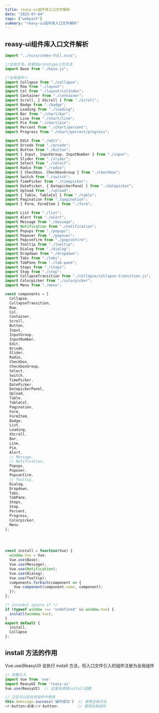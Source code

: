 ```yaml
---
title: reasy-ui组件库入口文件解析
date: "2025-07-04"
tags: ["webpack"]
summary: "reasy-ui组件库入口文件解析"
---
```


## reasy-ui组件库入口文件解析

```js
import "../scss/index-full.scss";

//全局方法，挂载到prototype上的方法
import Base from "./base.js";

/*全局组件*/
import Collapse from "./collapse";
import Row from "./layout";
import Col from "./layout/colIndex";
import Container from "./container";
import Scroll, { XScroll } from "./scroll";
import Badge from "./badge";
import Loading from "./loading";
import Bar from "./chart/bar";
import Line from "./chart/line";
import Pie from "./chart/pie";
import Percent from "./chart/percent";
import Progress from "./chart/percent/progress";

import Edit from "./edit";
import Qrcode from "./qrcode";
import Button from "./button";
import { Input, InputGroup, InputNumber } from "./input";
import Slider from "./slider";
import Select from "./select";
import Radio from "./radio";
import { Checkbox, CheckboxGroup } from "./checkbox";
import Switch from "./switch";
import TimePicker from "./timepicker";
import DatePicker, { DatepickerPanel } from "./datepicker";
import Upload from "./upload";
import { Table, TableCol } from "./table";
import Pagination from "./pagination";
import { Form, FormItem } from "./form";

import List from "./list";
import Alert from "./alert";
import Message from "./message";
import Notification from "./notification";
import Popups from "./popups";
import Popover from "./popover";
import Popconfirm from "./popconfirm";
import Tooltip from "./tooltip";
import Dialog from "./dialog";
import Dropdown from "./dropdown";
import Tabs from "./tabs";
import TabPane from "./tab-pane";
import Steps from "./steps";
import Step from "./step";
import CollapseTransition from "./collapse/collapse-transition.js";
import Colorpicker from "./colorpicker";
import Menu from "./menu";

const components = [
  Collapse,
  CollapseTransition,
  Row,
  Col,
  Container,
  Scroll,
  Button,
  Input,
  InputGroup,
  InputNumber,
  Edit,
  Qrcode,
  Slider,
  Radio,
  Checkbox,
  CheckboxGroup,
  Select,
  Switch,
  TimePicker,
  DatePicker,
  DatepickerPanel,
  Upload,
  Table,
  TableCol,
  Pagination,
  Form,
  FormItem,
  Badge,
  List,
  Loading,
  XScroll,
  Bar,
  Line,
  Pie,
  Alert,
  // Message,
  // Notification,
  Popups,
  Popover,
  Popconfirm,
  // Tooltip,
  Dialog,
  Dropdown,
  Tabs,
  TabPane,
  Steps,
  Step,
  Percent,
  Progress,
  Colorpicker,
  Menu
];




const install = function(Vue) {
  window.Vue = Vue;
  Vue.use(Base);
  Vue.use(Message);
  Vue.use(Notification);
  Vue.use(Dialog);
  Vue.use(Tooltip);
  components.forEach(component => {
    Vue.component(component.name, component);
  });
};

/* istanbul ignore if */
if (typeof window !== "undefined" && window.Vue) {
  install(window.Vue);
}
export default {
  install,
  Collapse
};

```

## install 方法的作用
Vue.use(ReasyUI) 会执行 install 方法，将入口文件引入的组件注册为全局组件

```js
// 完整引入
import Vue from 'vue'
import ReasyUI from 'reasy-ui'
Vue.use(ReasyUI)  // 这里会调用install函数

// 之后可以在任何组件中使用
this.$message.success('操作成功')  // 使用全局方法
<r-button>点击</r-button>         // 使用全局组件

```